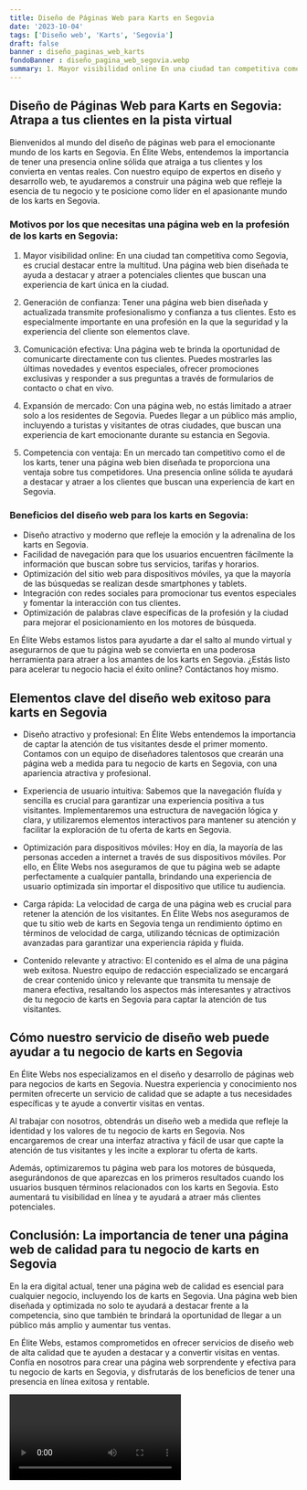 ```yaml
---
title: Diseño de Páginas Web para Karts en Segovia
date: '2023-10-04'
tags: ['Diseño web', 'Karts', 'Segovia']
draft: false
banner : diseño_paginas_web_karts
fondoBanner : diseño_pagina_web_segovia.webp
summary: 1. Mayor visibilidad online En una ciudad tan competitiva como Segovia, es crucial destacar entre la multitud. Una página web bien diseñada te ayuda a destacar y atraer a potenciales clientes que buscan una experiencia de kart única en la ciudad.
---
```


## Diseño de Páginas Web para Karts en Segovia: Atrapa a tus clientes en la pista virtual



Bienvenidos al mundo del diseño de páginas web para el emocionante mundo de los karts en Segovia. En Élite Webs, entendemos la importancia de tener una presencia online sólida que atraiga a tus clientes y los convierta en ventas reales. Con nuestro equipo de expertos en diseño y desarrollo web, te ayudaremos a construir una página web que refleje la esencia de tu negocio y te posicione como líder en el apasionante mundo de los karts en Segovia.

### Motivos por los que necesitas una página web en la profesión de los karts en Segovia:

1. Mayor visibilidad online: En una ciudad tan competitiva como Segovia, es crucial destacar entre la multitud. Una página web bien diseñada te ayuda a destacar y atraer a potenciales clientes que buscan una experiencia de kart única en la ciudad.

2. Generación de confianza: Tener una página web bien diseñada y actualizada transmite profesionalismo y confianza a tus clientes. Esto es especialmente importante en una profesión en la que la seguridad y la experiencia del cliente son elementos clave.

3. Comunicación efectiva: Una página web te brinda la oportunidad de comunicarte directamente con tus clientes. Puedes mostrarles las últimas novedades y eventos especiales, ofrecer promociones exclusivas y responder a sus preguntas a través de formularios de contacto o chat en vivo.

4. Expansión de mercado: Con una página web, no estás limitado a atraer solo a los residentes de Segovia. Puedes llegar a un público más amplio, incluyendo a turistas y visitantes de otras ciudades, que buscan una experiencia de kart emocionante durante su estancia en Segovia.

5. Competencia con ventaja: En un mercado tan competitivo como el de los karts, tener una página web bien diseñada te proporciona una ventaja sobre tus competidores. Una presencia online sólida te ayudará a destacar y atraer a los clientes que buscan una experiencia de kart en Segovia.

### Beneficios del diseño web para los karts en Segovia:

- Diseño atractivo y moderno que refleje la emoción y la adrenalina de los karts en Segovia.
- Facilidad de navegación para que los usuarios encuentren fácilmente la información que buscan sobre tus servicios, tarifas y horarios.
- Optimización del sitio web para dispositivos móviles, ya que la mayoría de las búsquedas se realizan desde smartphones y tablets.
- Integración con redes sociales para promocionar tus eventos especiales y fomentar la interacción con tus clientes.
- Optimización de palabras clave específicas de la profesión y la ciudad para mejorar el posicionamiento en los motores de búsqueda.

En Élite Webs estamos listos para ayudarte a dar el salto al mundo virtual y asegurarnos de que tu página web se convierta en una poderosa herramienta para atraer a los amantes de los karts en Segovia. ¿Estás listo para acelerar tu negocio hacia el éxito online? Contáctanos hoy mismo.

<GifSeo />

<Cta />

## Elementos clave del diseño web exitoso para karts en Segovia

- Diseño atractivo y profesional: En Élite Webs entendemos la importancia de captar la atención de tus visitantes desde el primer momento. Contamos con un equipo de diseñadores talentosos que crearán una página web a medida para tu negocio de karts en Segovia, con una apariencia atractiva y profesional.

- Experiencia de usuario intuitiva: Sabemos que la navegación fluída y sencilla es crucial para garantizar una experiencia positiva a tus visitantes. Implementaremos una estructura de navegación lógica y clara, y utilizaremos elementos interactivos para mantener su atención y facilitar la exploración de tu oferta de karts en Segovia.

- Optimización para dispositivos móviles: Hoy en día, la mayoría de las personas acceden a internet a través de sus dispositivos móviles. Por ello, en Élite Webs nos aseguramos de que tu página web se adapte perfectamente a cualquier pantalla, brindando una experiencia de usuario optimizada sin importar el dispositivo que utilice tu audiencia.

- Carga rápida: La velocidad de carga de una página web es crucial para retener la atención de los visitantes. En Élite Webs nos aseguramos de que tu sitio web de karts en Segovia tenga un rendimiento óptimo en términos de velocidad de carga, utilizando técnicas de optimización avanzadas para garantizar una experiencia rápida y fluida.

- Contenido relevante y atractivo: El contenido es el alma de una página web exitosa. Nuestro equipo de redacción especializado se encargará de crear contenido único y relevante que transmita tu mensaje de manera efectiva, resaltando los aspectos más interesantes y atractivos de tu negocio de karts en Segovia para captar la atención de tus visitantes.

## Cómo nuestro servicio de diseño web puede ayudar a tu negocio de karts en Segovia

En Élite Webs nos especializamos en el diseño y desarrollo de páginas web para negocios de karts en Segovia. Nuestra experiencia y conocimiento nos permiten ofrecerte un servicio de calidad que se adapte a tus necesidades específicas y te ayude a convertir visitas en ventas.

Al trabajar con nosotros, obtendrás un diseño web a medida que refleje la identidad y los valores de tu negocio de karts en Segovia. Nos encargaremos de crear una interfaz atractiva y fácil de usar que capte la atención de tus visitantes y les incite a explorar tu oferta de karts.

Además, optimizaremos tu página web para los motores de búsqueda, asegurándonos de que aparezcas en los primeros resultados cuando los usuarios busquen términos relacionados con los karts en Segovia. Esto aumentará tu visibilidad en línea y te ayudará a atraer más clientes potenciales.

## Conclusión: La importancia de tener una página web de calidad para tu negocio de karts en Segovia

En la era digital actual, tener una página web de calidad es esencial para cualquier negocio, incluyendo los de karts en Segovia. Una página web bien diseñada y optimizada no solo te ayudará a destacar frente a la competencia, sino que también te brindará la oportunidad de llegar a un público más amplio y aumentar tus ventas.

En Élite Webs, estamos comprometidos en ofrecer servicios de diseño web de alta calidad que te ayuden a destacar y a convertir visitas en ventas. Confía en nosotros para crear una página web sorprendente y efectiva para tu negocio de karts en Segovia, y disfrutarás de los beneficios de tener una presencia en línea exitosa y rentable.

<Video />

<CtaBot job='Karts' city='Segovia'/>

<Gmaps query='Segovia+españa+maps' />